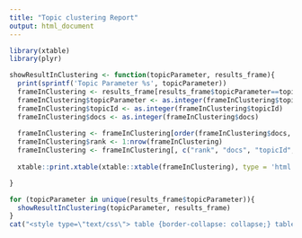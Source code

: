 ```yaml
---
title: "Topic clustering Report"
output: html_document
---
```


```r
library(xtable)
library(plyr)
```


```r
showResultInClustering <- function(topicParameter, results_frame){
  print(sprintf('Topic Parameter %s', topicParameter))
  frameInClustering <- results_frame[results_frame$topicParameter==topicParameter, ]
  frameInClustering$topicParameter <- as.integer(frameInClustering$topicParameter)
  frameInClustering$topicId <- as.integer(frameInClustering$topicId)
  frameInClustering$docs <- as.integer(frameInClustering$docs)
  
  frameInClustering <- frameInClustering[order(frameInClustering$docs, decreasing = T), ]
  frameInClustering$rank <- 1:nrow(frameInClustering)
  frameInClustering <- frameInClustering[, c("rank", "docs", "topicId", "words")]
  
  xtable::print.xtable(xtable::xtable(frameInClustering), type = 'html', include.rownames = F)

}
```

```r
for (topicParameter in unique(results_frame$topicParameter)){
  showResultInClustering(topicParameter, results_frame)
}
cat("<style type=\"text/css\"> table {border-collapse: collapse;} table,td,th{ border:solid 1px; } td{text-align:right} th{text-align:center} </style>\n")
```
